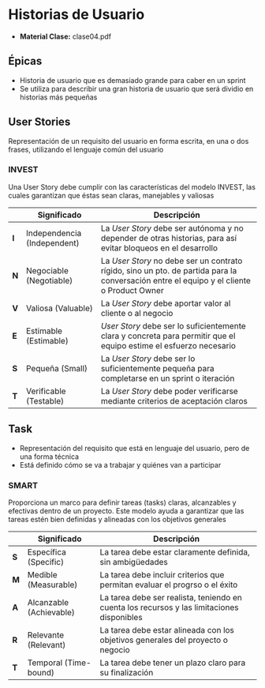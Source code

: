 
# Historias de Usuario
- **Material Clase:** <ExternalLink href='/inacap/ti3v23/docs/clase04.pdf'>clase04.pdf</ExternalLink>

## Épicas
- Historia de usuario que es demasiado grande para caber en un sprint
- Se utiliza para describir una gran historia de usuario que será dividio en historias más pequeñas

## User Stories
Representación de un requisito del usuario en forma escrita, en una o dos frases, utilizando el lenguaje común del usuario

### INVEST
Una User Story debe cumplir con las características del modelo INVEST, las cuales garantizan que éstas sean claras, manejables y valiosas

||Significado|Descripción|
|---|---|---|
|**I**|Independencia (Independent)|La *User Story* debe ser autónoma y no depender de otras historias, para así evitar bloqueos en el desarrollo|
|**N**|Negociable (Negotiable)|La *User Story* no debe ser un contrato rígido, sino un pto. de partida para la conversación entre el equipo y el cliente o Product Owner|
|**V**|Valiosa (Valuable)|La *User Story* debe aportar valor al cliente o al negocio|
|**E**|Estimable (Estimable)|*User Story* debe ser lo suficientemente clara y concreta para permitir que el equipo estime el esfuerzo necesario|
|**S**|Pequeña (Small)|La *User Story* debe ser lo suficientemente pequeña para completarse en un sprint o iteración|
|**T**|Verificable (Testable)|La *User Story* debe poder verificarse mediante criterios de aceptación claros|

## Task
- Representación del requisito que está en lenguaje del usuario, pero de una forma técnica
- Está definido cómo se va a trabajar y quiénes van a participar

### SMART
Proporciona un marco para definir tareas (tasks) claras, alcanzables y efectivas dentro de un proyecto. Este modelo ayuda a garantizar que las tareas estén bien definidas y alineadas con los objetivos generales

||Significado|Descripción|
|---|---|---|
|**S**|Específica (Specific)|La tarea debe estar claramente definida, sin ambigüedades|
|**M**|Medible (Measurable)|La tarea debe incluir criterios que permitan evaluar el progrso o el éxito|
|**A**|Alcanzable (Achievable)|La tarea debe ser realista, teniendo en cuenta los recursos y las limitaciones disponibles|
|**R**|Relevante (Relevant)|La tarea debe estar alineada con los objetivos generales del proyecto o negocio|
|**T**|Temporal (Time-bound)|La tarea debe tener un plazo claro para su finalización|